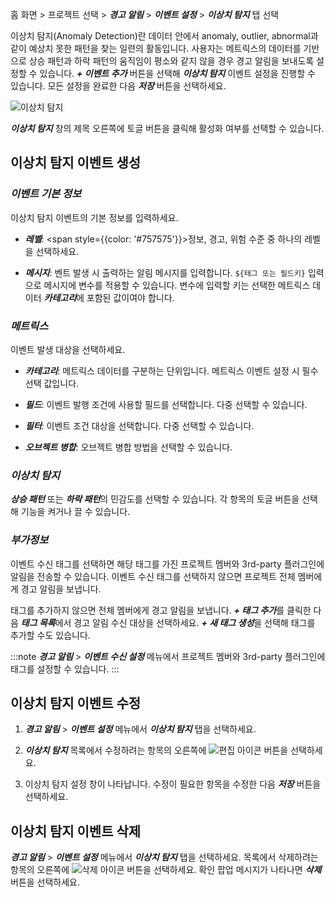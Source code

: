 홈 화면 > 프로젝트 선택 > ***경고 알림*** > ***이벤트 설정*** > ***이상치 탐지*** 탭 선택

이상치 탐지(Anomaly Detection)란 데이터 안에서 anomaly, outlier, abnormal과 같이 예상치 못한 패턴을 찾는 일련의 활동입니다. 사용자는 메트릭스의 데이터를 기반으로 상승 패턴과 하락 패턴의 움직임이 평소와 같지 않을 경우 경고 알림을 보내도록 설정할 수 있습니다. ***+ 이벤트 추가*** 버튼을 선택해 ***이상치 탐지*** 이벤트 설정을 진행할 수 있습니다. 모든 설정을 완료한 다음 ***저장*** 버튼을 선택하세요.

![이상치 탐지](/img/set-event-abnormal.png)

***이상치 탐지*** 창의 제목 오른쪽에 토글 버튼을 클릭해 활성화 여부를 선택할 수 있습니다.

## 이상치 탐지 이벤트 생성

### ***이벤트 기본 정보***

이상치 탐지 이벤트의 기본 정보를 입력하세요.

* ***레벨***: <span style={{color: '#757575'}}>정보</span>, <span class='slow'>경고</span>, <span class='vslow'>위험</span> 수준 중 하나의 레벨을 선택하세요.

* ***메시지***: 벤트 발생 시 출력하는 알림 메시지를 입력합니다. `${태그 또는 필드키}` 입력으로 메시지에 변수를 적용할 수 있습니다. 변수에 입력할 키는 선택한 메트릭스 데이터 ***카테고리***에 포함된 값이여야 합니다.

### ***메트릭스***

이벤트 발생 대상을 선택하세요.

* ***카테고리***: 메트릭스 데이터를 구분하는 단위입니다. 메트릭스 이벤트 설정 시 필수 선택 값입니다.

* ***필드***: 이벤트 발행 조건에 사용할 필드를 선택합니다. 다중 선택할 수 있습니다.

* ***필터***: 이벤트 조건 대상을 선택합니다. 다중 선택할 수 있습니다.

* ***오브젝트 병합***: 오브젝트 병합 방법을 선택할 수 있습니다.

### ***이상치 탐지***

***상승 패턴*** 또는 ***하락 패턴***의 민감도를 선택할 수 있습니다. 각 항목의 토글 버튼을 선택해 기능을 켜거나 끌 수 있습니다.

### ***부가정보***

이벤트 수신 태그를 선택하면 해당 태그를 가진 프로젝트 멤버와 3rd-party 플러그인에 알림을 전송할 수 있습니다. 이벤트 수신 태그를 선택하지 않으면 프로젝트 전체 멤버에게 경고 알림을 보냅니다.

태그를 추가하지 않으면 전체 멤버에게 경고 알림을 보냅니다. ***+ 태그 추가***를 클릭한 다음 ***태그 목록***에서 경고 알림 수신 대상을 선택하세요. ***+ 새 태그 생성***을 선택해 태그를 추가할 수도 있습니다.

:::note
***경고 알림*** > ***이벤트 수신 설정*** 메뉴에서 프로젝트 멤버와 3rd-party 플러그인에 태그를 설정할 수 있습니다.
:::

## 이상치 탐지 이벤트 수정

1. ***경고 알림*** > ***이벤트 설정*** 메뉴에서 ***이상치 탐지*** 탭을 선택하세요.

1. ***이상치 탐지*** 목록에서 수정하려는 항목의 오른쪽에 ![편집 아이콘](/img/ico-edit.svg) 버튼을 선택하세요.

1. 이상치 탐지 설정 창이 나타납니다. 수정이 필요한 항목을 수정한 다음 ***저장*** 버튼을 선택하세요.

## 이상치 탐지 이벤트 삭제

 ***경고 알림*** > ***이벤트 설정*** 메뉴에서 ***이상치 탐지*** 탭을 선택하세요. 목록에서 삭제하려는 항목의 오른쪽에 ![삭제 아이콘](/img/ico-trash.svg) 버튼을 선택하세요. 확인 팝업 메시지가 나타나면 ***삭제*** 버튼을 선택하세요.
